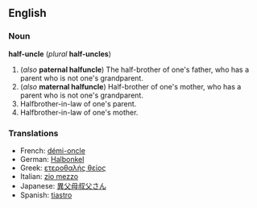 ==English==
===Noun===
'''half-uncle''' (''plural'' '''half-uncles''')

#(''also'' '''paternal halfuncle''') The half-brother of one's father, who has a parent who is not one's grandparent.
#(''also'' '''maternal halfuncle''') Half-brother of one's mother, who has a parent who is not one's grandparent.
#Halfbrother-in-law of one's parent.
#Halfbrother-in-law of one's mother.

===Translations===
*French: [[démi-oncle]]<!--is this correct or a literal translation?-->
*German: [[Halbonkel]]<!--is this correct or a literal translation?-->
*Greek: [[ετεροθαλής θείος]]<!--is this correct or a literal translation?-->
*Italian: [[zio mezzo]]<!--is this correct or a literal translation?-->
*Japanese: [[異父母叔父さん]]<!--is this correct or a literal translation?-->
*Spanish: [[tiastro]]